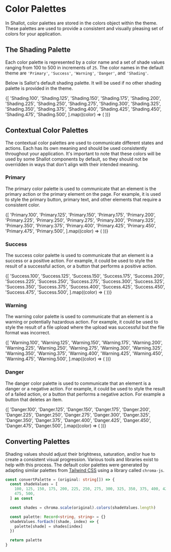 
<Meta title="🎨 Theme / Colors" />

# Color Palettes

In Shallot, color palettes are stored in the colors object within the theme. These palettes are used to provide a consistent and visually pleasing set of colors for your application.

## The Shading Palette

Each color palette is represented by a color name and a set of shade values ranging from 100 to 500 in increments of `25`. The color names in the default theme are `'Primary'`, `'Success'`, `'Warning'`, `'Danger'`, and `'Shading'`.

Below is Sallot's default shading palette. It will be used if no other shading palette is provided in the theme.

<Canvas>
  <ThemeProvider theme={makeTheme()}>
    <Row>
      {[
        'Shading.100',
        'Shading.125',
        'Shading.150',
        'Shading.175',
        'Shading.200',
        'Shading.225',
        'Shading.250',
        'Shading.275',
        'Shading.300',
        'Shading.325',
        'Shading.350',
        'Shading.375',
        'Shading.400',
        'Shading.425',
        'Shading.450',
        'Shading.475',
        'Shading.500',
      ].map((color) => (
        <Box
          key={color}
          backgroundColor={color}
          grow
          shrink
          flex
          unitHeight={5}
          fullWidth
        />
      ))}
    </Row>
  </ThemeProvider>
</Canvas>

## Contextual Color Palettes

The contextual color palettes are used to communicate different states and actions. Each has its own meaning and should be used consistently throughout your application. It's important to note that these colors will be used by some Shallot components by default, so they should not be overridden in ways that don't align with their intended meaning.

### Primary

The primary color palette is used to communicate that an element is the primary action or the primary element on the page. For example, it is used to style the primary button, primary text, and other elements that require a consistent color.

<Canvas>
  <ThemeProvider theme={makeTheme()}>
    <Row>
      {[
        'Primary.100',
        'Primary.125',
        'Primary.150',
        'Primary.175',
        'Primary.200',
        'Primary.225',
        'Primary.250',
        'Primary.275',
        'Primary.300',
        'Primary.325',
        'Primary.350',
        'Primary.375',
        'Primary.400',
        'Primary.425',
        'Primary.450',
        'Primary.475',
        'Primary.500',
      ].map((color) => (
        <Box
          key={color}
          backgroundColor={color}
          grow
          shrink
          flex
          unitHeight={5}
          fullWidth
        />
      ))}
    </Row>
  </ThemeProvider>
</Canvas>

### Success

The success color palette is used to communicate that an element is a success or a positive action. For example, it could be used to style the result of a successful action, or a button that performs a positive action.

<Canvas>
  <ThemeProvider theme={makeTheme()}>
    <Row>
      {[
        'Success.100',
        'Success.125',
        'Success.150',
        'Success.175',
        'Success.200',
        'Success.225',
        'Success.250',
        'Success.275',
        'Success.300',
        'Success.325',
        'Success.350',
        'Success.375',
        'Success.400',
        'Success.425',
        'Success.450',
        'Success.475',
        'Success.500',
      ].map((color) => (
        <Box
          key={color}
          backgroundColor={color}
          grow
          shrink
          flex
          unitHeight={5}
          fullWidth
        />
      ))}
    </Row>
  </ThemeProvider>
</Canvas>

### Warning

The warning color palette is used to communicate that an element is a warning or potentially hazardous action. For example, it could be used to style the result of a file upload where the upload was successful but the file format was incorrect.

<Canvas>
  <ThemeProvider theme={makeTheme()}>
    <Row>
      {[
        'Warning.100',
        'Warning.125',
        'Warning.150',
        'Warning.175',
        'Warning.200',
        'Warning.225',
        'Warning.250',
        'Warning.275',
        'Warning.300',
        'Warning.325',
        'Warning.350',
        'Warning.375',
        'Warning.400',
        'Warning.425',
        'Warning.450',
        'Warning.475',
        'Warning.500',
      ].map((color) => (
        <Box
          key={color}
          backgroundColor={color}
          grow
          shrink
          flex
          unitHeight={5}
          fullWidth
        />
      ))}
    </Row>
  </ThemeProvider>
</Canvas>

### Danger

The danger color palette is used to communicate that an element is a danger or a negative action. For example, it could be used to style the result of a failed action, or a button that performs a negative action. For example a button that deletes an item.

<Canvas>
  <ThemeProvider theme={makeTheme()}>
    <Row>
      {[
        'Danger.100',
        'Danger.125',
        'Danger.150',
        'Danger.175',
        'Danger.200',
        'Danger.225',
        'Danger.250',
        'Danger.275',
        'Danger.300',
        'Danger.325',
        'Danger.350',
        'Danger.375',
        'Danger.400',
        'Danger.425',
        'Danger.450',
        'Danger.475',
        'Danger.500',
      ].map((color) => (
        <Box
          key={color}
          backgroundColor={color}
          grow
          shrink
          flex
          unitHeight={5}
          fullWidth
        />
      ))}
    </Row>
  </ThemeProvider>
</Canvas>

## Converting Palettes

Shading values should adjust their brightness, saturation, and/or hue to create a consistent visual progression. Various tools and libraries exist to help with this process. The default color palettes were generated by adapting similar palettes from [Tailwind CSS](https://tailwindui.com/) using a library called `chroma-js`.

```ts
const convertPalette = (original: string[]) => {
  const shadeValues = [
    100, 125, 150, 175, 200, 225, 250, 275, 300, 325, 350, 375, 400, 425, 450,
    475, 500,
  ] as const

  const shades = chroma.scale(original).colors(shadeValues.length)

  const palette: Record<string, string> = {}
  shadeValues.forEach((shade, index) => {
    palette[shade] = shades[index]
  })

  return palette
}
```
